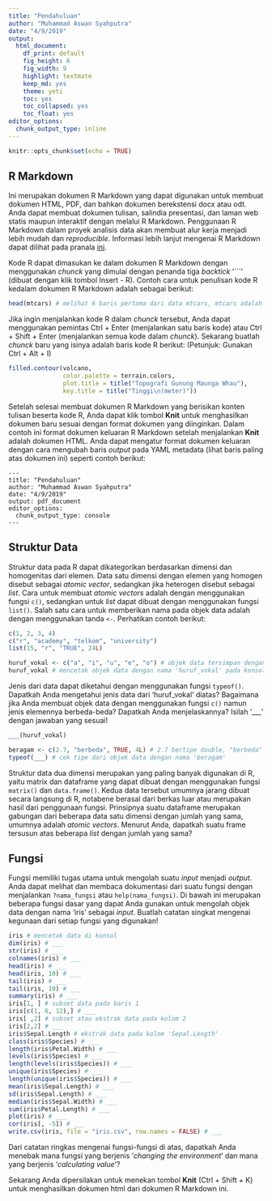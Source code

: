 ```yaml
---
title: "Pendahuluan"
author: "Muhammad Aswan Syahputra"
date: "4/9/2019"
output:
  html_document: 
    df_print: default
    fig_height: 6
    fig_width: 9
    highlight: textmate
    keep_md: yes
    theme: yeti
    toc: yes
    toc_collapsed: yes
    toc_float: yes
editor_options: 
  chunk_output_type: inline
---
```


```r
knitr::opts_chunk$set(echo = TRUE)
```

## R Markdown

Ini merupakan dokumen R Markdown yang dapat digunakan untuk membuat dokumen HTML, PDF, dan bahkan dokumen berekstensi docx atau odt. Anda dapat membuat dokumen tulisan, salindia presentasi, dan laman web statis maupun interaktif dengan melalui R Markdown. Penggunaan R Markdown dalam proyek analisis data akan membuat alur kerja menjadi lebih mudah dan *reproducible*. Informasi lebih lanjut mengenai R Markdown dapat dilihat pada pranala [ini](http://rmarkdown.rstudio.com).

Kode R dapat dimasukan ke dalam dokumen R Markdown dengan menggunakan *chunck* yang dimulai dengan penanda  tiga *backtick* '```' (dibuat dengan klik tombol Insert - R). Contoh cara untuk penulisan kode R kedalam dokumen R Markdown adalah sebagai berikut:

```r
head(mtcars) # melihat 6 baris pertama dari data mtcars, mtcars adalah data bawaan yang tersedia di R
```

Jika ingin menjalankan kode R dalam *chunck* tersebut, Anda dapat menggunakan pemintas Ctrl + Enter (menjalankan satu baris kode) atau Ctrl + Shift + Enter (menjalankan semua kode dalam *chunck*). Sekarang buatlah *chunck* baru yang isinya adalah baris kode R berikut: (Petunjuk: Gunakan Ctrl + Alt + I)

```r
filled.contour(volcano,
               color.palette = terrain.colors, 
               plot.title = title("Topografi Gunung Maunga Whau"), 
               key.title = title("Tinggi\n(meter)"))
```



Setelah selesai membuat dokumen R Markdown yang berisikan konten tulisan beserta kode R, Anda dapat klik tombol **Knit** untuk menghasilkan dokumen baru sesuai dengan format dokumen yang diinginkan. Dalam contoh ini format dokumen keluaran R Markdown setelah menjalankan **Knit** adalah dokumen HTML. Anda dapat mengatur format dokumen keluaran dengan cara mengubah baris *output* pada YAML metadata (lihat baris paling atas dokumen ini) seperti contoh berikut:

```
---
title: "Pendahuluan"
author: "Muhammad Aswan Syahputra"
date: "4/9/2019"
output: pdf_document
editor_options: 
  chunk_output_type: console
---
```

## Struktur Data

Struktur data pada R dapat dikategorikan berdasarkan dimensi dan homogenitas dari elemen. Data satu dimensi dengan elemen yang homogen disebut sebagai *atomic vector*, sedangkan jika heterogen disebut sebagai *list*. Cara untuk membuat *atomic vectors* adalah dengan menggunakan fungsi `c()`, sedangkan untuk *list* dapat dibuat dengan menggunakan fungsi `list()`. Salah satu cara untuk memberikan nama pada objek data adalah dengan menggunakan tanda `<-`. Perhatikan contoh berikut:

```r
c(1, 2, 3, 4)
c("r", "academy", "telkom", "university")
list(15, "r", "TRUE", 24L)

huruf_vokal <- c("a", "i", "u", "e", "o") # objek data tersimpan dengan nama 'huruf_vokal', namun tidak tercetak pada konsol
huruf_vokal # mencetak objek data dengan nama 'huruf_vokal' pada konsol
```

Jenis dari data dapat diketahui dengan menggunakan fungsi `typeof()`. Dapatkah Anda mengetahui jenis data dari 'huruf_vokal' diatas? Bagaimana jika Anda membuat objek data dengan menggunakan fungsi `c()` namun jenis elemennya berbeda-beda? Dapatkah Anda menjelaskannya? Isilah '___' dengan jawaban yang sesuai!

```r
___(huruf_vokal)

beragam <- c(2.7, "berbeda", TRUE, 4L) # 2.7 bertipe double, "berbeda" bertipe character, TRUE bertipe logical, 4L bertipe integer
typeof(___) # cek tipe dari objek data dengan nama 'beragam'
```

Struktur data dua dimensi merupakan yang paling banyak digunakan di R, yaitu matrix dan dataframe yang dapat dibuat dengan menggunakan fungsi `matrix()` dan `data.frame()`. Kedua data tersebut umumnya jarang dibuat secara langsung di R, notabene berasal dari berkas luar atau merupakan hasil dari penggunaan fungsi. Prinsipnya suatu dataframe merupakan gabungan dari beberapa data satu dimensi dengan jumlah yang sama, umumnya adalah *atomic vectors*. Menurut Anda, dapatkah suatu frame tersusun atas beberapa *list* dengan jumlah yang sama?

## Fungsi

Fungsi memiliki tugas utama untuk mengolah suatu *input* menjadi *output*. Anda dapat melihat dan membaca dokumentasi dari suatu fungsi dengan menjalankan `?nama_fungsi` atau `help(nama_fungsi)`. Di bawah ini merupakan beberapa fungsi dasar yang dapat Anda gunakan untuk mengolah objek data dengan nama 'iris' sebagai *input*. Buatlah catatan singkat mengenai kegunaan dari setiap fungsi yang digunakan!


```r
iris # mencetak data di konsol
dim(iris) # ___
str(iris) # ___
colnames(iris) # ___
head(iris) # ___
head(iris, 10) # ___
tail(iris) # ___
tail(iris, 10) # ___
summary(iris) # ___
iris[1, ] # subset data pada baris 1
iris[c(1, 6, 12),] # ___
iris[ ,2] # subset atau ekstrak data pada kolom 2
iris[2,2] # ___
iris$Sepal.Length # ekstrak data pada kolom 'Sepal.Length'
class(iris$Species) # ___
length(iris$Petal.Width) # ___
levels(iris$Species) # ___
length(levels(iris$Species)) # ___
unique(iris$Species) # ___
length(unique(iris$Species)) # ___
mean(iris$Sepal.Length) # ___
sd(iris$Sepal.Length) # ___
median(iris$Sepal.Width) # ___
sum(iris$Petal.Length) # ___
plot(iris) # ___
cor(iris[, -5]) # ___
write.csv(iris, file = "iris.csv", row.names = FALSE) # ___
```

Dari catatan ringkas mengenai fungsi-fungsi di atas, dapatkah Anda menebak mana fungsi yang berjenis '*changing the environment*' dan mana yang berjenis '*calculating value*'?

Sekarang Anda dipersilakan untuk menekan tombol **Knit** (Ctrl + Shift + K) untuk menghasilkan dokumen html dari dokumen R Markdown ini. 
